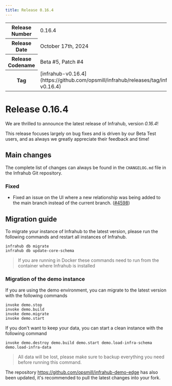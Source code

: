 ```yaml
---
title: Release 0.16.4
---
```

<table>
  <tbody>
    <tr>
      <th>Release Number</th>
      <td>0.16.4</td>
    </tr>
    <tr>
      <th>Release Date</th>
      <td>October 17th, 2024</td>
    </tr>
    <tr>
      <th>Release Codename</th>
      <td>Beta #5, Patch #4</td>
    </tr>
    <tr>
      <th>Tag</th>
      <td>[infrahub-v0.16.4](https://github.com/opsmill/infrahub/releases/tag/infrahub-v0.16.4)</td>
    </tr>
  </tbody>
</table>

# Release 0.16.4

We are thrilled to announce the latest release of Infrahub, version *0.16.4*!

This release focuses largely on bug fixes and is driven by our Beta Test users,
and as always we greatly appreciate their feedback and time!

## Main changes

The complete list of changes can always be found in the `CHANGELOG.md` file in the Infrahub Git repository.

### Fixed

- Fixed an issue on the UI where a new relationship was being added to the main branch instead of the current branch. ([#4598](https://github.com/opsmill/infrahub/issues/4598))

## Migration guide

To migrate your instance of Infrahub to the latest version, please run the following commands and restart all instances of Infrahub.

<!-- vale off -->
```shell
infrahub db migrate
infrahub db update-core-schema
```
<!-- vale on -->

> If you are running in Docker these commands need to run from the container where Infrahub is installed

### Migration of the demo instance

If you are using the demo environment, you can migrate to the latest version with the following commands

```shell
invoke demo.stop
invoke demo.build
invoke demo.migrate
invoke demo.start
```

If you don't want to keep your data, you can start a clean instance with the following command

```shell
invoke demo.destroy demo.build demo.start demo.load-infra-schema demo.load-infra-data
```

> All data will be lost, please make sure to backup everything you need before running this command.

The repository https://github.com/opsmill/infrahub-demo-edge has also been updated, it's recommended to pull the latest changes into your fork.
